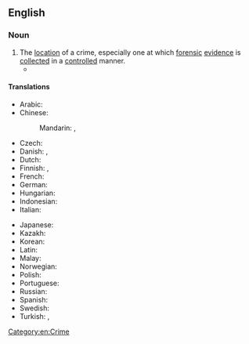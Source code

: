 ==English==
{{wikipedia}}

===Noun===
{{en-noun}}

# The [[location]] of a crime, especially one at which [[forensic]] [[evidence]] is [[collect]]ed in a [[controlled]] manner.
#* {{quote-journal|en|year=2019|month=October|author=Ian Walmsley|title=Cleaning up|journal=Modern Railways|page=43|text=The Police may declare a '''crime scene''' so nobody is allowed near, and the idea of allowing trains to pass on an adjacent line would horrify the increasing crowd of bystanders.}}

====Translations====
{{trans-top|location of a crime}}
* Arabic: {{t|ar|مَسْرَح جَرِيمَة}}
* Chinese:
*: Mandarin: {{t+|cmn|犯罪現場|sc=Hani}}, {{t+|cmn|犯罪现场|tr=fànzuì xiànchǎng|sc=Hani}}
* Czech: {{t|cs|místo činu|n}}
* Danish: {{t|da|gerningssted|n}}, {{t|da|åsted|n}}
* Dutch: {{t+|nl|plaats delict|f}}
* Finnish: {{t+|fi|rikospaikka}}, {{t|fi|tekopaikka}}
* French: {{t+|fr|scène de crime|f}}
* German: {{t+|de|Tatort|m}}
* Hungarian: {{t+|hu|tetthely}}
* Indonesian: {{t|id|tempat kejadian perkara}}
* Italian: {{t|it|[[scena]] [[del]] [[crimine]]|f}}
{{trans-mid}}
* Japanese: {{t|ja|犯行現場|tr=はんこうげんば, hankō genba|sc=Jpan}}
* Kazakh: {{t|kk|қылмыс орны|sc=Cyrl}}
* Korean: {{t|ko|범행 현장|sc=Kore}}
* Latin: {{t|la|locus dēlictī}}
* Malay: {{t|ms|tempat kejadian}}
* Norwegian: {{t+|no|åsted}}
* Polish: {{t|pl|miejsce zbrodni|n}}
* Portuguese: {{t|pt|[[cena]] [[do]] [[crime]]|f}}
* Russian: {{t|ru|ме́сто преступле́ния|n}}
* Spanish: {{t|es|[[escena]] [[del]] [[crimen]]|f}}
* Swedish: {{t+|sv|brottsplats|c}}
* Turkish: {{t|tr|olay yeri}}, {{t|tr|suç mahali}}
{{trans-bottom}}

[[Category:en:Crime]]
